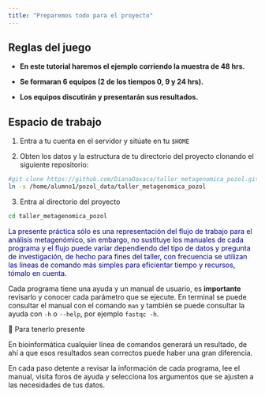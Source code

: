 ```yaml
---
title: "Preparemos todo para el proyecto"
---
```


::: callout-tip
## Reglas del juego

-   **En este tutorial haremos el ejemplo corriendo la muestra de 48 hrs.**

-   **Se formaran 6 equipos (2 de los tiempos 0, 9 y 24 hrs).**

-   **Los equipos discutirán y presentarán sus resultados.**
:::

## Espacio de trabajo

1.  Entra a tu cuenta en el servidor y sitúate en tu `$HOME`

2.  Obten los datos y la estructura de tu directorio del proyecto clonando el siguiente repositorio:

``` bash
#git clone https://github.com/DianaOaxaca/taller_metagenomica_pozol.git
ln -s /home/alumno1/pozol_data/taller_metagenomica_pozol
```

3.  Entra al directorio del proyecto

``` bash
cd taller_metagenomica_pozol
```

<p align="justify">

<FONT COLOR="darkblue">La presente práctica sólo es una representación del flujo de trabajo para el análisis metagenómico, sin embargo, no sustituye los manuales de cada programa y el flujo puede variar dependiendo del tipo de datos y pregunta de investigación, de hecho para fines del taller, con frecuencia se utilizan las lineas de comando más simples para eficientar tiempo y recursos, tómalo en cuenta.</FONT>

</p>

Cada programa tiene una ayuda y un manual de usuario, es **importante** revisarlo y conocer cada parámetro que se ejecute. En terminal se puede consultar el manual con el comando `man` y también se puede consultar la ayuda con `-h` o `--help`, por ejemplo `fastqc -h`.

::: callout-important
🧠 Para tenerlo presente

En bioinformática cualquier línea de comandos generará un resultado, de ahí a que esos resultados sean correctos puede haber una gran diferencia.

En cada paso detente a revisar la información de cada programa, lee el manual, visita foros de ayuda y selecciona los argumentos que se ajusten a las necesidades de tus datos.
:::
